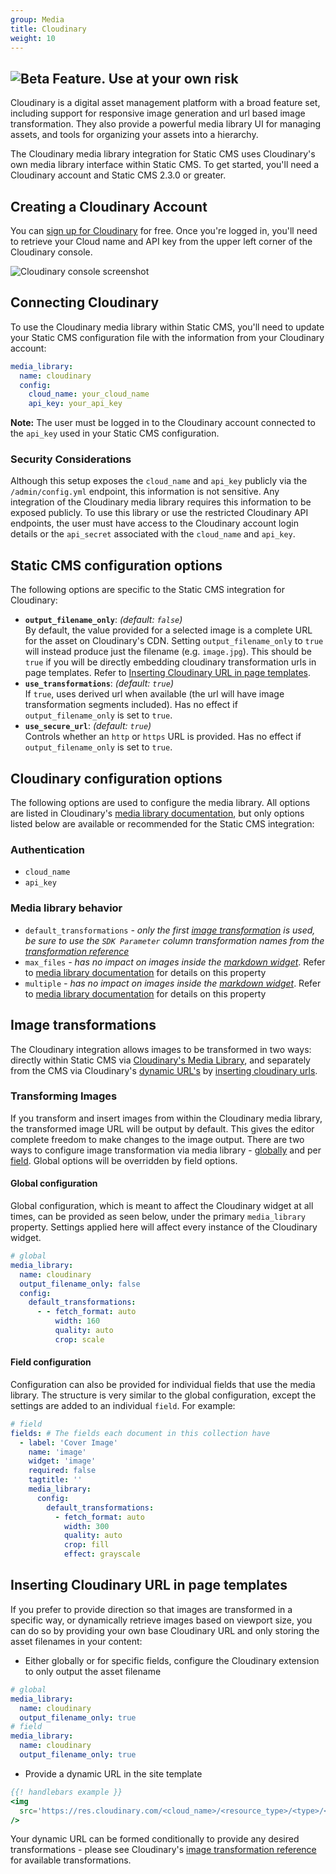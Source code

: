 ```yaml
---
group: Media
title: Cloudinary
weight: 10
---
```


## <img src="https://img.shields.io/badge/-Beta%20Feature-blue" alt="Beta Feature. Use at your own risk" title="Beta Feature. Use at your own risk" />

Cloudinary is a digital asset management platform with a broad feature set, including support for responsive image generation and url based image transformation. They also provide a powerful media library UI for managing assets, and tools for organizing your assets into a hierarchy.

The Cloudinary media library integration for Static CMS uses Cloudinary's own media library interface within Static CMS. To get started, you'll need a Cloudinary account and Static CMS 2.3.0 or greater.

## Creating a Cloudinary Account

You can [sign up for Cloudinary](https://cloudinary.com/users/register/free) for free. Once you're logged in, you'll need to retrieve your Cloud name and API key from the upper left corner of the Cloudinary console.

![Cloudinary console screenshot](/img/cloudinary-console-details.webp)

## Connecting Cloudinary

To use the Cloudinary media library within Static CMS, you'll need to update your Static CMS configuration file with the information from your Cloudinary account:

```yaml
media_library:
  name: cloudinary
  config:
    cloud_name: your_cloud_name
    api_key: your_api_key
```

**Note:** The user must be logged in to the Cloudinary account connected to the `api_key` used in your Static CMS configuration.

### Security Considerations

Although this setup exposes the `cloud_name` and `api_key` publicly via the `/admin/config.yml` endpoint, this information is not sensitive. Any integration of the Cloudinary media library requires this information to be exposed publicly. To use this library or use the restricted Cloudinary API endpoints, the user must have access to the Cloudinary account login details or the `api_secret` associated with the `cloud_name` and `api_key`.

## Static CMS configuration options

The following options are specific to the Static CMS integration for Cloudinary:

- **`output_filename_only`**: _(default: `false`)_\
  By default, the value provided for a selected image is a complete URL for the asset on Cloudinary's CDN. Setting `output_filename_only` to `true` will instead produce just the filename (e.g. `image.jpg`). This should be `true` if you will be directly embedding cloudinary transformation urls in page templates. Refer to [Inserting Cloudinary URL in page templates](#inserting-cloudinary-url-in-page-templates).
- **`use_transformations`**: _(default: `true`)_\
  If `true`, uses derived url when available (the url will have image transformation segments included). Has no effect if `output_filename_only` is set to `true`.
- **`use_secure_url`**: _(default: `true`)_\
  Controls whether an `http` or `https` URL is provided. Has no effect if `output_filename_only` is set to `true`.

## Cloudinary configuration options

The following options are used to configure the media library. All options are listed in Cloudinary's [media library documentation](https://cloudinary.com/documentation/media_library_widget#3_set_the_configuration_options), but only options listed below are available or recommended for the Static CMS integration:

### Authentication

- `cloud_name`
- `api_key`

### Media library behavior

- `default_transformations` _\- only the first [image transformation](#image-transformations) is used, be sure to use the `SDK Parameter` column transformation names from the_ [_transformation reference_](https://cloudinary.com/documentation/image_transformation_reference)
- `max_files` _\- has no impact on images inside the [markdown widget](/docs/widgets/#markdown)_. Refer to [media library documentation](https://cloudinary.com/documentation/media_library_widget#3_set_the_configuration_options) for details on this property
- `multiple` _\- has no impact on images inside the [markdown widget](/docs/widgets/#markdown)_. Refer to [media library documentation](https://cloudinary.com/documentation/media_library_widget#3_set_the_configuration_options) for details on this property

## Image transformations

The Cloudinary integration allows images to be transformed in two ways: directly within Static CMS via [Cloudinary's Media Library](#transforming-images-via-media-library), and separately from the CMS via Cloudinary's [dynamic URL's](https://cloudinary.com/documentation/image_transformations#delivering_media_assets_using_dynamic_urls) by [inserting cloudinary urls](#inserting-cloudinary-url-in-page-templates).

### Transforming Images

If you transform and insert images from within the Cloudinary media library, the transformed image URL will be output by default. This gives the editor complete freedom to make changes to the image output.
There are two ways to configure image transformation via media library - [globally](#global-configuration) and per [field](#field-configuration). Global options will be overridden by field options.

#### Global configuration

Global configuration, which is meant to affect the Cloudinary widget at all times, can be provided
as seen below, under the primary `media_library` property. Settings applied here will affect every
instance of the Cloudinary widget.

```yaml
# global
media_library:
  name: cloudinary
  output_filename_only: false
  config:
    default_transformations:
      - - fetch_format: auto
          width: 160
          quality: auto
          crop: scale
```

#### Field configuration

Configuration can also be provided for individual fields that use the media library. The structure
is very similar to the global configuration, except the settings are added to an individual `field`.
For example:

```yaml
# field
fields: # The fields each document in this collection have
  - label: 'Cover Image'
    name: 'image'
    widget: 'image'
    required: false
    tagtitle: ''
    media_library:
      config:
        default_transformations:
          - fetch_format: auto
            width: 300
            quality: auto
            crop: fill
            effect: grayscale
```

## Inserting Cloudinary URL in page templates

If you prefer to provide direction so that images are transformed in a specific way, or dynamically retrieve images based on viewport size, you can do so by providing your own base Cloudinary URL and only storing the asset filenames in your content:

- Either globally or for specific fields, configure the Cloudinary extension to only output the asset filename

```yaml
# global
media_library:
  name: cloudinary
  output_filename_only: true
# field
media_library:
  name: cloudinary
  output_filename_only: true
```

- Provide a dynamic URL in the site template

```handlebars
{{! handlebars example }}
<img
  src='https://res.cloudinary.com/<cloud_name>/<resource_type>/<type>/<transformations>/{{image}}'
/>
```

Your dynamic URL can be formed conditionally to provide any desired transformations - please see Cloudinary's [image transformation reference](https://cloudinary.com/documentation/image_transformation_reference) for available transformations.
